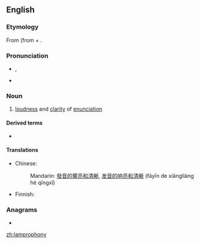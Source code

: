 ==English==

===Etymology===
From {{etyl|grc|en}} {{m|grc|λαμπρόφωνος||clear-voiced}} (from {{m|grc|λαμπρός||clear, distinct}} + {{m|grc|φωνή||sound}} {{suffix||y|lang=en}}.

===Pronunciation===
* {{a|GenAm}} {{enPR|lăm-prŏf'-ə-nē}}, {{IPA|/læm.ˈpɹɑf.ə.ni/|lang=en}}
* {{a|RP}} {{IPA|/læm.ˈpɹɒf.ə.ni/|lang=en}}

===Noun===
{{en-noun|-}}

# [[loudness]] and [[clarity]] of [[enunciation]]

====Derived terms====
* {{l|en|lamprophonic}}

====Translations====
{{trans-top|loudness and clarity of enunciation}}
* Chinese:
*: Mandarin: [[發音]][[的]][[響亮]][[和]][[清晰]], [[发音]][[的]][[响亮]][[和]][[清晰]] (fāyīn de xiǎngliàng hé qīngxī)
{{trans-mid}}
* Finnish: {{t+|fi|kuuluvuus}}
{{trans-bottom}}

===Anagrams===
* {{l|en|palynomorph}}

[[zh:lamprophony]]